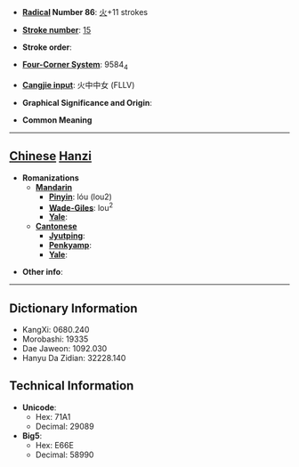 * '''[[Wiktionary:Chinese radical index| Radical]] Number 86''': [[Wiktionary:Chinese radical index 火|火]]+11 strokes

* '''[[Wiktionary:Chinese total strokes index|Stroke number]]''': [[Wiktionary:Chinese total strokes index 15|15]]

* '''Stroke order''': 

* '''[[Wiktionary:Chinese four corner index|Four-Corner System]]''': 9584<sub>4</sub>

* '''[[Wiktionary:Chinese Cangjie index|Cangjie input]]''': 火中中女 (FLLV)

* '''Graphical Significance and Origin''': 

* '''Common Meaning'''

----

== [[Chinese]] [[Hanzi]] ==

* '''Romanizations'''
** '''[[Mandarin]]'''
*** '''[[Pinyin]]''': lóu (lou2)
*** '''[[Wade-Giles]]''': lou<sup>2</sup>
*** '''[[Yale]]''': 
** '''[[Cantonese]]'''
*** '''[[Jyutping]]''':
*** '''[[Penkyamp]]''': 
*** '''[[Yale]]''': 

* '''Other info''': 

----

== Dictionary Information ==

* KangXi: 0680.240
* Morobashi: 19335
* Dae Jaweon: 1092.030
* Hanyu Da Zidian: 32228.140

== Technical Information ==

* '''Unicode''':
** Hex: 71A1
** Decimal: 29089
* '''Big5''':
** Hex: E66E
** Decimal: 58990